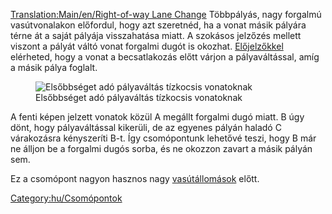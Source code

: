 [[Translation:Main/en/Right-of-way Lane Change]]{{hu/Csomópontmenü}}
Többpályás, nagy forgalmú vasútvonalakon előfordul, hogy azt szeretnéd, ha a vonat másik pályára térne át a saját pályája visszahatása miatt. A szokásos jelzőzés mellett viszont a pályát váltó vonat forgalmi dugót is okozhat. [[Main/en/Jelzők/Hu#Előjelzők|Előjelzőkkel]] elérheted, hogy a vonat a becsatlakozás előtt várjon a pályaváltással, amíg a másik pálya foglalt.


[[File:en/Right-of-way lane change.png|none|frame|Elsőbbséget adó pályaváltás tízkocsis vonatoknak]]

A fenti képen jelzett vonatok közül A megállt forgalmi dugó miatt. B úgy dönt, hogy pályaváltással kikerüli, de az egyenes pályán haladó C várakozásra kényszeríti B-t. Így csomópontunk lehetővé teszi, hogy B már ne álljon be a forgalmi dugós sorba, és ne okozzon zavart a másik pályán sem.

Ez a csomópont nagyon hasznos nagy [[Main/hu/Vasútállomások|vasútállomások]] előtt.

[[Category:hu/Csomópontok]]